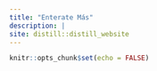 ```yaml
---
title: "Enterate Más"
description: |
site: distill::distill_website
---
```


```r
knitr::opts_chunk$set(echo = FALSE)
```

